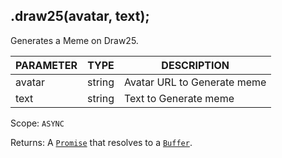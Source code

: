 ## .draw25(avatar, text);
Generates a Meme on Draw25.

| PARAMETER   | TYPE   | DESCRIPTION                                    |
| ----------- | ------ | ---------------------------------------------- |
| avatar      | string | Avatar URL to Generate meme                    |
| text        | string | Text to Generate meme                          |

Scope: `ASYNC`

Returns: A [`Promise`](https://developer.mozilla.org/en-US/docs/Web/JavaScript/Reference/Global_Objects/Promise) that resolves to a [`Buffer`](https://nodejs.org/dist/latest/docs/api/buffer.html#buffer_class_buffer).